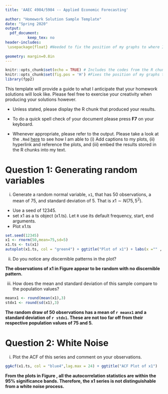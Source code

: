 ```yaml
---
title: 'AAEC 4984/5984 -- Applied Economic Forecasting'
        
author: "Homework Solution Sample Template"
date: "Spring 2020"
output: 
  pdf_document:
          keep_tex: no
header-includes:
 \usepackage{float} #Needed to fix the position of my graphs to where I included them in the document
 
geometry: margin=0.8in
---
```


```r
knitr::opts_chunk$set(echo = TRUE) # Includes the codes from the R chunks by default
knitr::opts_chunk$set(fig.pos = 'H') #Fixes the position of my graphs to where I included them in the document
library(fpp2)
```
This template will provide a guide to what I anticipate that your homework solutions will look like. Please feel free to exercise your creativity when producing your solutions however. 

- Unless stated, please display the R chunk that produced your results.

- To do a quick spell check of your document please press **F7** on your keyboard.

- Whenever appropriate, please refer to the output. Please take a look at the `.Rmd` [here](.../Homework/Solution_Template/Homework_Solution_Template.Rmd) to see how I am able to (i) Add captions to my plots, (ii) hyperlink and reference the plots, and (iii) embed the results stored in the R chunks into my text.

# Question 1: Generating random variables

i. Generate a random normal variable, `x1`, that has 50 observations, a mean of 75, and standard deviation of 5. That is $x1\sim N(75,5^2)$. 
- Use a seed of 12345. 
- set x1 as a ts object (x1.ts). Let `R` use its default frequency, start, end arguments.
- Plot x1.ts 

```r
set.seed(12345)
x1 <- rnorm(50,mean=75,sd=5)
x1.ts <- ts(x1)
autoplot(x1.ts, col = "green4") + ggtitle("Plot of x1") + labs(x ="" , y = " ")
```
 
ii. Do you notice any discernible patterns in the plot?

**The observations of x1 in Figure \ref{fig:x1plots} appear to be random with no discernible pattern.**

iii. How does the mean and standard deviation of this sample compare to the population values?

```r
meanx1 <- round(mean(x1),3)
stdx1 <- round(sd(x1),3)
```

**The random draw of 50 observations has a mean of `r meanx1` and a standard deviation of `r stdx1`. These are not too far off from their respective population values of 75 and 5.**

# Question 2: White Noise

i. Plot the ACF of this series and comment on your observations.
```r
ggAcf(x1.ts, col = "blue4",lag.max = 24) + ggtitle("ACF Plot of x1") 
```

**From the plots in Figure \ref{fig:x1acf}, all the autocorrelation statistics are within the 95% significance bands. Therefore, the x1 series is not distinguishable from a white noise process.**

